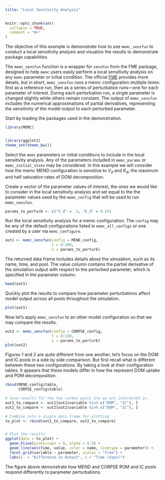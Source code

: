 ```yaml
---
title: "Local Senstivity Analysis"
---
```


```r
knitr::opts_chunk$set(
  collapse = TRUE,
  comment = "#>"
)
```

The objective of this example is demonstrate how to use `memc_sensfun` to conduct a local sensitivity analysis and visualize the results to demonstrate package capabilities. 


The `memc_sensfun` function is a wrapper for `sensFun` from the FME package, designed to help `memc` users easily perform a local sensitivity analysis on any `memc` parameter or initial condition. The official [FME](https://cran.r-project.org/web/packages/FME/FME.pdf) provides more details, but in short,  `memc_sensfun` runs a memc configuration multiple times: first as a reference run, then as a series of perturbation runs—one for each parameter of interest. During each perturbation run, a single parameter is changed slightly while others remain constant. The output of `memc_sensfun` includes the numerical approximations of partial derivatives, representing the sensitivity of the model output to each perturbed parameter.


Start by loading the packages used in the demonstration. 


```r
library(MEMC) 


library(ggplot2)
theme_set(theme_bw())
```

Select the `memc` parameters or initial conditions to include in the local sensitivity analysis. Any of the parameters included in `memc_params` or `memc_initial_state` may be considered. In this example we will consider how the memc MEND configuration is sensitive to $V_d$ and $K_d$, the maximum and half saturation rates of DOM decomposition. 


Create a vector of the parameter values of interest, the ones we would like to consider in the local sensitivity analysis and set equal to the the parameter values used by the `memc_config` that will be used to run `memc_sensfun`. 

```r
params_to_perturb <- c("V_d" =  3, "K_d" = 0.25)
```


Run the local sensitivity analysis for a memc configuration. The `config` may be any of the default configuraitons listed in `memc_all_configs` or one created by a user via `memc_configure`.

```r
out1 <- memc_sensfun(config = MEND_config,     
                     t = 0:100, 
                     x = params_to_perturb)
```


The returned data frame includes details about the simulation, such as its name, time, and pool. The value column contains the partial derivative of the simulation output with respect to the perturbed parameter, which is specified in the parameter column.

```r
head(out1)
```

Quickly plot the results to compare how parameter perturbations affect model output across all pools throughout the simulation. 

```r
plot(out1)
```

Now let's apply `memc_sensfun` to an other model configuration so that we may compare the results. 


```r
out2 <- memc_sensfun(config = CORPSE_config,     
                     t = 0:100, 
                     x = params_to_perturb)
plot(out2)
```



Figures 1 and 2 are quite different from one another, let's focus on the DOM and IC pools in a side by side comparison. But first recall what is different between these two configurations. By taking a look at their configuration tables. It appears that these models differ in how the represent DOM uptake and POM decomposition. 

```r
rbind(MEND_config$table, 
      CORPSE_config$table)
```


```r
# Save results for the two carbon pools are we are interested in. 
out1_to_compare <- out1[out1$variable %in% c("DOM", "IC"), ]
out2_to_compare <- out2[out2$variable %in% c("DOM", "IC"), ]

# Combine into a single data frame for plotting 
to_plot <- rbind(out1_to_compare, out2_to_compare)


# Plot the results 
ggplot(data = to_plot) + 
  geom_hline(yintercept = 0, alpha = 0.5) + 
  geom_line(aes(time, value, color = name, linetype = parameter)) + 
  facet_grid(variable ~ parameter, scales = "free") + 
  labs(y  = "Difference in Output", x = "Time (days)")
```
 
The figure above demonstrate how MEND and CORPSE ROM and IC pools respond differently to parameter perturbations. 





